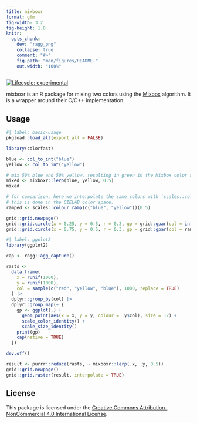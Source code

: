 ```yaml
---
title: mixboxr
format: gfm
fig-width: 3.2
fig-height: 1.8
knitr:
  opts_chunk:
    dev: "ragg_png"
    collapse: true
    comment: "#>"
    fig.path: "man/figures/README-"
    out.width: "100%"
---
```


<!-- README.md is generated from README.Rmd. Please edit that file -->

<!-- badges: start -->
[![Lifecycle: experimental](https://img.shields.io/badge/lifecycle-experimental-orange.svg)](https://lifecycle.r-lib.org/articles/stages.html#experimental)
<!-- badges: end -->

mixboxr is an R package for mixing two colors using the [Mixbox](https://scrtwpns.com/mixbox/) algorithm. It is a wrapper around their C/C++ implementation.

## Usage

```r
#| label: basic-usage
pkgload::load_all(export_all = FALSE)

library(colorfast)

blue <- col_to_int("blue")
yellow <- col_to_int("yellow")

# mix 50% blue and 50% yellow, resulting in green in the Mixbox color space
mixed <- mixboxr::lerp(blue, yellow, 0.5)
mixed

# for comparison, here we interpolate the same colors with `scales::colour_ramp()`.
# this is done in the CIELAB color space.
ramped <- scales::colour_ramp(c("blue", "yellow"))(0.5)

grid::grid.newpage()
grid::grid.circle(x = 0.25, y = 0.5, r = 0.3, gp = grid::gpar(col = int_to_col(mixed), fill = int_to_col(mixed)))
grid::grid.circle(x = 0.75, y = 0.5, r = 0.3, gp = grid::gpar(col = ramped, fill = ramped))
```

```r
#| label: ggplot2
library(ggplot2)

cap <- ragg::agg_capture()

rasts <-
  data.frame(
    x = runif(1000),
    y = runif(1000),
    col = sample(c("red", "yellow", "blue"), 1000, replace = TRUE)
  ) |>
  dplyr::group_by(col) |>
  dplyr::group_map(~ {
    gp <- ggplot(.) +
      geom_point(aes(x = x, y = y, colour = .y$col), size = 12) +
      scale_color_identity() +
      scale_size_identity()
    print(gp)
    cap(native = TRUE)
  })

dev.off()

result <- purrr::reduce(rasts, ~ mixboxr::lerp(.x, .y, 0.5))
grid::grid.newpage()
grid::grid.raster(result, interpolate = TRUE)
```

## License

This package is licensed under the [Creative Commons Attribution-NonCommercial 4.0 International License](https://creativecommons.org/licenses/by-nc/4.0/).
